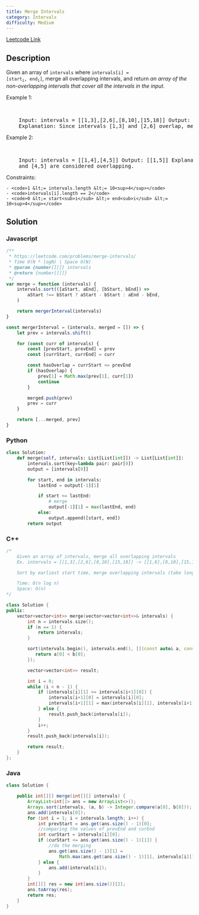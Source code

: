 ```yaml
---
title: Merge Intervals
category: Intervals
difficulty: Medium
---
```


<Callout>

[Leetcode Link](https://leetcode.com/problems/merge-intervals)

</Callout>

## Description

Given an array of <code>intervals</code> where <code>intervals[i] = [start<sub>i</sub>, end<sub>i</sub>]</code>, merge all overlapping intervals, and return _an array of the non-overlapping intervals that cover all the intervals in the input_.

Example 1:

<br />
<pre className="overflow-x-auto">
	Input: intervals = [[1,3],[2,6],[8,10],[15,18]] Output: [[1,6],[8,10],[15,18]]
	Explanation: Since intervals [1,3] and [2,6] overlap, merge them into [1,6].
</pre>

Example 2:

<br />
<pre className="overflow-x-auto">
	Input: intervals = [[1,4],[4,5]] Output: [[1,5]] Explanation: Intervals [1,4]
	and [4,5] are considered overlapping.
</pre>

Constraints:

    - <code>1 &lt;= intervals.length &lt;= 10<sup>4</sup></code>
    - <code>intervals[i].length == 2</code>
    - <code>0 &lt;= start<sub>i</sub> &lt;= end<sub>i</sub> &lt;= 10<sup>4</sup></code>

## Solution

### Javascript

```javascript
/**
 * https://leetcode.com/problems/merge-intervals/
 * Time O(N * logN) | Space O(N)
 * @param {number[][]} intervals
 * @return {number[][]}
 */
var merge = function (intervals) {
	intervals.sort(([aStart, aEnd], [bStart, bEnd]) =>
		aStart !== bStart ? aStart - bStart : aEnd - bEnd,
	)

	return mergerInterval(intervals)
}

const mergerInterval = (intervals, merged = []) => {
	let prev = intervals.shift()

	for (const curr of intervals) {
		const [prevStart, prevEnd] = prev
		const [currStart, currEnd] = curr

		const hasOverlap = currStart <= prevEnd
		if (hasOverlap) {
			prev[1] = Math.max(prev[1], curr[1])
			continue
		}

		merged.push(prev)
		prev = curr
	}

	return [...merged, prev]
}
```

### Python

```python
class Solution:
    def merge(self, intervals: List[List[int]]) -> List[List[int]]:
        intervals.sort(key=lambda pair: pair[0])
        output = [intervals[0]]

        for start, end in intervals:
            lastEnd = output[-1][1]

            if start <= lastEnd:
                # merge
                output[-1][1] = max(lastEnd, end)
            else:
                output.append([start, end])
        return output

```

### C++

```cpp
/*
    Given an array of intervals, merge all overlapping intervals
    Ex. intervals = [[1,3],[2,6],[8,10],[15,18]] -> [[1,6],[8,10],[15,18]]

    Sort by earliest start time, merge overlapping intervals (take longer end time)

    Time: O(n log n)
    Space: O(n)
*/

class Solution {
public:
    vector<vector<int>> merge(vector<vector<int>>& intervals) {
        int n = intervals.size();
        if (n == 1) {
            return intervals;
        }

        sort(intervals.begin(), intervals.end(), [](const auto& a, const auto& b) {
           return a[0] < b[0];
        });

        vector<vector<int>> result;

        int i = 0;
        while (i < n - 1) {
            if (intervals[i][1] >= intervals[i+1][0]) {
                intervals[i+1][0] = intervals[i][0];
                intervals[i+1][1] = max(intervals[i][1], intervals[i+1][1]);
            } else {
                result.push_back(intervals[i]);
            }
            i++;
        }
        result.push_back(intervals[i]);

        return result;
    }
};

```

### Java

```java
class Solution {

    public int[][] merge(int[][] intervals) {
        ArrayList<int[]> ans = new ArrayList<>();
        Arrays.sort(intervals, (a, b) -> Integer.compare(a[0], b[0]));
        ans.add(intervals[0]);
        for (int i = 1; i < intervals.length; i++) {
            int prevStart = ans.get(ans.size() - 1)[0];
            //comparing the values of prevEnd and curEnd
            int curStart = intervals[i][0];
            if (curStart <= ans.get(ans.size() - 1)[1]) {
                //do the merging
                ans.get(ans.size() - 1)[1] =
                    Math.max(ans.get(ans.size() - 1)[1], intervals[i][1]);
            } else {
                ans.add(intervals[i]);
            }
        }
        int[][] res = new int[ans.size()][2];
        ans.toArray(res);
        return res;
    }
}

```
